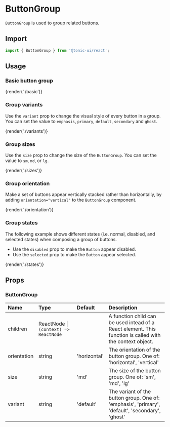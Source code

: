 # ButtonGroup

`ButtonGroup` is used to group related buttons.

## Import

```js
import { ButtonGroup } from '@tonic-ui/react';
```

## Usage

### Basic button group

{render('./basic')}

### Group variants

Use the `variant` prop to change the visual style of every button in a group. You can set the value to `emphasis`, `primary`, `default`, `secondary` and `ghost`.

{render('./variants')}

### Group sizes

Use the `size` prop to change the size of the `ButtonGroup`. You can set the value to `sm`, `md`, or `lg`.

{render('./sizes')}

### Group orientation

Make a set of buttons appear vertically stacked rather than horizontally, by adding `orientation="vertical"` to the `ButtonGroup` component.

{render('./orientation')}

### Group states

The following example shows different states (i.e. normal, disabled, and selected states) when composing a group of buttons.
* Use the `disabled` prop to make the `Button` appear disabled.
* Use the `selected` prop to make the `Button` appear selected.

{render('./states')}

## Props

### ButtonGroup

| Name | Type | Default | Description |
| :--- | :--- | :------ | :---------- |
| children | ReactNode \| `(context) => ReactNode` | | A function child can be used intead of a React element. This function is called with the context object. |
| orientation | string | 'horizontal' | The orientation of the button group. One of: 'horizontal', 'vertical' |
| size | string | 'md' | The size of the button group. One of: 'sm', 'md', 'lg' |
| variant | string | 'default' | The variant of the button group. One of: 'emphasis', 'primary', 'default', 'secondary', 'ghost' |
